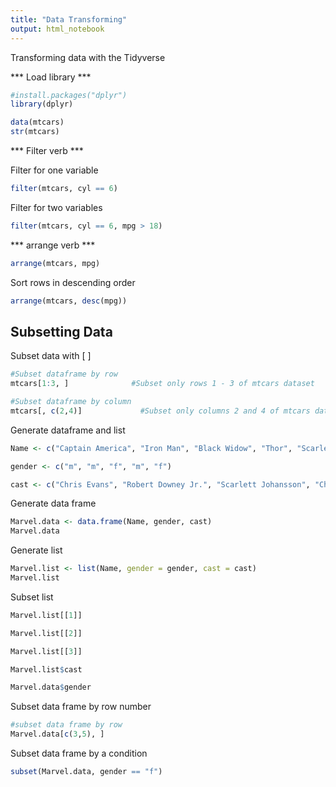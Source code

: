 ```yaml
---
title: "Data Transforming"
output: html_notebook
---
```


Transforming data with the Tidyverse

*** Load library ***
```r
#install.packages("dplyr")
library(dplyr)
```
```r
data(mtcars)
str(mtcars)
```


*** Filter verb ***

Filter for one variable
```r

filter(mtcars, cyl == 6)
```


Filter for two variables
```r
filter(mtcars, cyl == 6, mpg > 18)
```


*** arrange verb ***
```r
arrange(mtcars, mpg)

```

Sort rows in descending order
```r
arrange(mtcars, desc(mpg))
```


## Subsetting Data

Subset data with [ ]

```r
#Subset dataframe by row
mtcars[1:3, ]              #Subset only rows 1 - 3 of mtcars dataset
```

```r
#Subset dataframe by column
mtcars[, c(2,4)]             #Subset only columns 2 and 4 of mtcars dataset
```


Generate dataframe and list
```r
Name <- c("Captain America", "Iron Man", "Black Widow", "Thor", "Scarlet Witch")

gender <- c("m", "m", "f", "m", "f")

cast <- c("Chris Evans", "Robert Downey Jr.", "Scarlett Johansson", "Chris Hemsworth", "Elizabeth Olsen")
```


Generate data frame
```r
Marvel.data <- data.frame(Name, gender, cast)
Marvel.data
```

Generate list
```r
Marvel.list <- list(Name, gender = gender, cast = cast)
Marvel.list
```


Subset list
```r
Marvel.list[[1]]
```

```r
Marvel.list[[2]]
```

```r
Marvel.list[[3]]
```


```r
Marvel.list$cast
```

```r
Marvel.data$gender
```



Subset data frame by row number

```r
#subset data frame by row
Marvel.data[c(3,5), ]
```

Subset data frame by a condition
```r
subset(Marvel.data, gender == "f")
```






